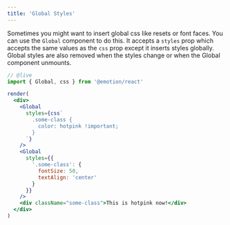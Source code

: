 ```yaml
---
title: 'Global Styles'
---
```


Sometimes you might want to insert global css like resets or font faces. You can use the `Global` component to do this. It accepts a `styles` prop which accepts the same values as the `css` prop except it inserts styles globally. Global styles are also removed when the styles change or when the Global component unmounts.

```jsx
// @live
import { Global, css } from '@emotion/react'

render(
  <div>
    <Global
      styles={css`
        .some-class {
          color: hotpink !important;
        }
      `}
    />
    <Global
      styles={{
        '.some-class': {
          fontSize: 50,
          textAlign: 'center'
        }
      }}
    />
    <div className="some-class">This is hotpink now!</div>
  </div>
)
```
